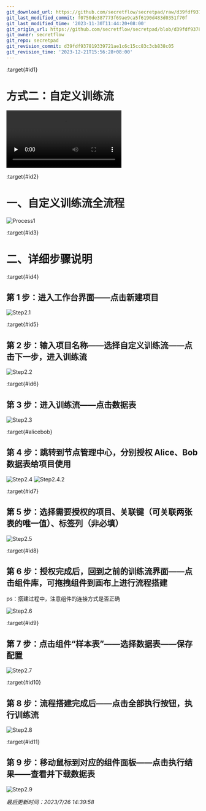 ```yaml
---
git_download_url: https://github.com/secretflow/secretpad/raw/d39fdf937819339721ae1c6c15cc83c3cb838c05/docs/deployment_experience/pipeline_custom.md
git_last_modified_commit: f0750de387773f69ae9ca5f6190d483d0351f70f
git_last_modified_time: '2023-11-30T11:44:20+08:00'
git_origin_url: https://github.com/secretflow/secretpad/blob/d39fdf937819339721ae1c6c15cc83c3cb838c05/docs/deployment_experience/pipeline_custom.md
git_owner: secretflow
git_repo: secretpad
git_revision_commit: d39fdf937819339721ae1c6c15cc83c3cb838c05
git_revision_time: '2023-12-21T15:56:28+08:00'
---
```


:target{#id1}

# 方式二：自定义训练流

<video id="video" controls={true} preload="none">
  <source id="mp4" src="https://secretflow-public.oss-cn-hangzhou.aliyuncs.com/tutorial-video/pipeline_custom.mp4" type="video/mp4" />
</video>

:target{#id2}

# 一、自定义训练流全流程

![Process1](../_assets/process2.jpeg)

:target{#id3}

# 二、详细步骤说明

:target{#id4}

## 第 1 步：进入工作台界面——点击新建项目

![Step2.1](../_assets/step2-1.png)

:target{#id5}

## 第 2 步：输入项目名称——选择自定义训练流——点击下一步，进入训练流

![Step2.2](../_assets/step2-2.png)

:target{#id6}

## 第 3 步：进入训练流——点击数据表

![Step2.3](../_assets/step2-3.png)

:target{#alicebob}

## 第 4 步：跳转到节点管理中心，分别授权 Alice、Bob 数据表给项目使用

![Step2.4](../_assets/step2-4.png)
![Step2.4.2](../_assets/step2-4-2.png)

:target{#id7}

## 第 5 步：选择需要授权的项目、关联键（可关联两张表的唯一值）、标签列（非必填）

![Step2.5](../_assets/step2-5.png)

:target{#id8}

## 第 6 步：授权完成后，回到之前的训练流界面——点击组件库，可拖拽组件到画布上进行流程搭建

ps：搭建过程中，注意组件的连接方式是否正确

![Step2.6](../_assets/step2-6.png)

:target{#id9}

## 第 7 步：点击组件“样本表”——选择数据表——保存配置

![Step2.7](../_assets/step2-7.png)

:target{#id10}

## 第 8 步：流程搭建完成后——点击全部执行按钮，执行训练流

![Step2.8](../_assets/step2-8.png)

:target{#id11}

## 第 9 步：移动鼠标到对应的组件面板——点击执行结果——查看并下载数据表

![Step2.9](../_assets/step2-9.png)

<em>最后更新时间：2023/7/26 14:39:58</em>
